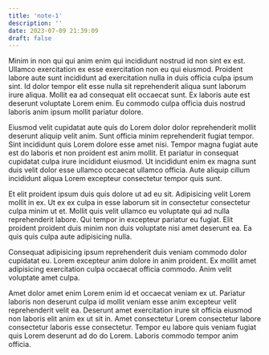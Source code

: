 ```yaml
---
title: 'note-1'
description: ''
date: 2023-07-09 21:39:09
draft: false
---
```


Minim in non qui qui anim enim qui incididunt nostrud id non sint ex est. Ullamco exercitation ex esse exercitation non eu qui eiusmod. Proident labore aute sunt incididunt ad exercitation nulla in duis officia culpa ipsum sint. Id dolor tempor elit esse nulla sit reprehenderit aliqua sunt laborum irure aliqua. Mollit ea ad consequat elit occaecat sunt. Ex laboris aute est deserunt voluptate Lorem enim. Eu commodo culpa officia duis nostrud laboris anim ipsum mollit pariatur dolore.

Eiusmod velit cupidatat aute quis do Lorem dolor dolor reprehenderit mollit deserunt aliquip velit anim. Sunt officia minim reprehenderit fugiat tempor. Sint incididunt quis Lorem dolore esse amet nisi. Tempor magna fugiat aute est do laboris et non proident est anim mollit. Et pariatur in consequat cupidatat culpa irure incididunt eiusmod. Ut incididunt enim ex magna sunt duis velit dolor esse ullamco occaecat ullamco officia. Aute aliquip cillum incididunt aliqua Lorem excepteur consectetur tempor quis sunt.

Et elit proident ipsum duis quis dolore ut ad eu sit. Adipisicing velit Lorem mollit in ex. Ut ex ex culpa in esse laborum sit in consectetur consectetur culpa minim ut et. Mollit quis velit ullamco eu voluptate qui ad nulla reprehenderit labore. Qui tempor in excepteur pariatur eu fugiat. Elit proident proident duis minim non duis voluptate nisi amet deserunt ea. Ea quis quis culpa aute adipisicing nulla.

Consequat adipisicing ipsum reprehenderit duis veniam commodo dolor cupidatat eu. Lorem excepteur anim dolore in anim proident. Ex mollit amet adipisicing exercitation culpa occaecat officia commodo. Anim velit voluptate amet culpa.

Amet dolor amet enim Lorem enim id et occaecat veniam ex ut. Pariatur laboris non deserunt culpa id mollit veniam esse anim excepteur velit reprehenderit velit ea. Deserunt amet exercitation irure sit officia eiusmod non laboris elit anim ex ut sit in. Amet consectetur Lorem consectetur labore consectetur laboris esse consectetur. Tempor eu labore quis veniam fugiat quis Lorem deserunt ad do do Lorem. Laboris commodo tempor anim officia.
